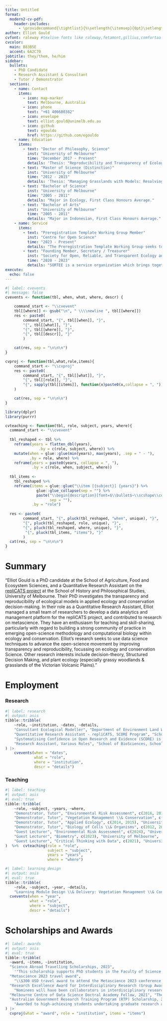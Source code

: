 ```yaml
---
title: Untitled
format:
  modern2-cv-pdf: 
    header-includes:  
      - \providecommand{\tightlist}{%\setlength{\itemsep}{0pt}\setlength{\parskip}{0pt}}
author: Elliot Gould
cvfont: raleway #texlive fonts like raleway,fetamont,gillius,comfortaa
cvcolor: 
  main: B83B5E
  accent: 6A2C70
jobtitle: they/them, he/him
sidebar:
  bullets:
    - PhD Candidate
    - Research Assistant & Consultant
    - Tutor / Demonstrator
  sections:
    - name: Contact
      items:
        - icon: map-marker
          text: Melbourne, Australia
        - icon: phone
          text: "+61 406680382"
        - icon: envelope
          text: elliot.gould@unimelb.edu.au
        - icon: github
          text: egouldo
          href: https://github.com/egouldo
    - name: Education
      items:
        - text: "Doctor of Philosophy, Science"
          inst: "University of Melbourne"
          time: "December 2017 - Present"
          details: 'Thesis: "Reproducibility and Transparency of Ecological Models in Applied Ecology and Conservation Science"'
        - text: "Master of Science (Distinction)"
          inst: "University of Melbourne"
          time: "2012 - 2015"
          details: 'Thesis: "Managing Grasslands with Models: Resolving uncertainty and allocating effort among a suite of sites."'
        - text: "Bachelor of Science"
          inst: "University of Melbourne"
          time: "2005 - 2011"
          details: "Major in Ecology, First Class Honours Average."
        - text: "Bachelor of Arts"
          inst: "University of Melbourne"
          time: "2005 - 2011"
          details: "Major in Indonesian, First Class Honours Average."
    - name: Service
      items:
        - text: "Preregistration Template Working Group Member"
          inst: "Centre for Open Science"
          time: "2023 - Present"
          details: "The Preregistration Template Working Group seeks to: 1. Establish criteria to evaluate the suitability of new preregistration templates for inclusion in the Open Science Framework (OSF); 2. Develop a procedure by which community creators of preregistration templates can put templates forward for inclusion in OSF; 3. Advise and inform COS on issues related to preregistration implementation in OSF."
        - text: "Founding Member, Secretary / Treasurer"
          inst: "Society for Open, Reliable, and Transparent Ecology and Evolutionary Biology (SORTEE)"
          time: "2020 - 2023"
          details: "SORTEE is a service organization which brings together researchers working to improve reliability and transparency through cultural and institutional changes in ecology, evolutionary biology, and related fields broadly defined."
execute: 
  echo: false
---
```


```r
#| label: cvevents
#| message: false
cvevents <- function(tbl, when, what, where, descr) {

    command_start <- "\\cvevent"
    tbl[[where]] <- gsub("\n", " \\\\newline ", tbl[[where]])
    res <- paste0(
        command_start, "{", tbl[[when]], "}", 
        "{", tbl[[what]], "}",
        "{", tbl[[where]], "}",
        "{", tbl[[descr]], "}"
        )

    cat(res, sep = "\n\n\n")
}

cvproj <- function(tbl,what,role,items){
    command_start <- "\\cvproj"
    res <- paste0(
        command_start, "{", tbl[[what]], "}",
        "{", tbl[[role]], "}",
        "{", sapply(tbl[[items]], function(x)paste0(x,collapse = ", ")), "}"
    )

    cat(res, sep = "\n\n\n")
}

library(dplyr)
library(purrr)

cvteaching <- function(tbl, role, subject, years, where){
  command_start <- "\\cvevent"
  
  tbl_reshaped <- tbl %>%  
    reframe(years = flatten_dbl(years),
               .by = c(role, subject, where)) %>% 
    mutate(when = glue::glue(min(years), max(years), .sep = " - "), 
           .by = role, where) %>% 
    reframe(years = paste0(years, collapse = ", "), 
            .by = c(role, when, subject, where))
  
  tbl_items <- 
    tbl_reshaped %>% 
    reframe(items = glue::glue("\\item [{subject}] {years}") %>% 
              glue::glue_collapse(sep = "") %>%
              paste("\\begin{description}[font=$\\bullet$~\\scshape\\color{maincol!50!black}]", ., "\\end{description}", 
                    sep = ""), 
            .by = "role") 
  
  res <- paste0(
        command_start, "{", pluck(tbl_reshaped, "when", unique), "}",
        "{", pluck(tbl_reshaped, role, unique), "}",
        "{", pluck(tbl_reshaped, where, unique), "}",
         "{", pluck(tbl_items, "items"), "}"
        )
  cat(res, sep = "\n\n\n")
}
```

# Summary

"Elliot Gould is a PhD candidate at the School of Agriculture, Food and Ecosystem Sciences, and a Quantitative Research Assistant on the [repliCATS project](replicats.research.unimelb.edu.au/) at the School of History and Philosophical Studies, University of Melbourne. Their PhD investigates the transparency and reproducibility of ecological models in applied ecology and conservation decision-making. In their role as a Quantitative Research Assistant, Elliot managed a small team of researchers to develop a data analytics and management platform for the repliCATS project, and contributed to research on metascience. They have an enthusiasm for teaching and skill-sharing, particularly with regard to building a strong community of practice in emerging open-science methodology and computational biology within ecology and conservation. Elliot's research seeks to use data science techniques to advance the open-science movement by improving transparency and reproducibility, focussing on ecology and conservation Science. Other research interests include decision-theory, Structured Decision Making, and plant ecology (especially grassy woodlands & grasslands of the Victorian Volcanic Plains)."

# Employment

### Research

```r
#| label: research
#| output: asis
tibble::tribble(
    ~role, ~institution, ~dates, ~details,
    "Consultant Ecological Modeller", "Department of Environment Land Water and Planning\nVictorian Government", "March 2020 - Present", "This research consultancy comprises a component of my PhD, aiming to test and develop preregistration templates for ecology and conservation using a case study of environmental flows management in Victoria, Australia. I designed and delivered a collaborative workshop with DEECA staff, analysed and visualised environmental flow and modelled vegetation outcome data.",
    "Quantitative Research Assistant - repliCATS, SCORE Program", "School of Historical and Philosophical Studies,\n School of BioSciences\nUniversity of Melbourne", "2019 - 2024",
    "Systematising Confidence in Open Research and Evidence (SCORE) is a Research Program initiated by the Defense Advanced Research Projects Agency  (DARPA) that aims to develop and deploy automated tools to assign 'confidence scores' to Social and Behavioural research results and claims in light of recent evidence about the 'Replication Crisis' besetting Science. The repliCATS project is one team within the SCORE project, based in Melbourne. In this role, Elliot lead a small team within the repliCATS project to build data analysis software and infrastructure to manage and deliver data products to internal teams and external partners. Research components of the role include modelling to investigate predictors of replication success.",
    "Research Assistant, Various Roles", "School of BioSciences, School of Geography\nUniversity of Melbourne", "2015 - Present", "National Environmental Science Programme, Threatened Species Recovery Hub: Conservation actions for Threatened Ecological Communities. Various plant ecology and Structured Decision Making projects, involving: data analysis and visualisations, building shiny Apps, model building and testing." 
) |>
    cvevents(when = "dates", 
             what = "role", 
             where = "institution", 
             descr = "details")
```


### Teaching


```r
#| label: teaching
#| output: asis
#| eval: true
tibble::tribble(
    ~role, ~subject, ~years, ~where,
    "Demonstrator, Tutor", "Environmental Risk Assessment", c(2016, 2017, 2018, 2022, 2023, 2024), "University of Melbourne",
    "Demonstrator, Tutor", "Vegetation Management \\& Conservation", c(2018, 2019), "University of Melbourne",
    "Demonstrator, Tutor", "Applied Ecology", c(2014, 2015), "University of Melbourne",
    "Demonstrator, Tutor", "Biology of Cells \\& Organisms", c(2012, 2013,2014,2015), "University of Melbourne",
    "Guest Lecturer", "Environmental Risk Assessment", c(2024), "University of Melbourne",
    "Guest Lecturer", "Biometry", c(2023), "University of Melbourne",
    "Guest Lecturer", "Critical Thinking with Data", c(2021), "University of Melbourne",
)  %>%  cvteaching(role = "role", 
                   subject = "subject", 
                   years = "years", 
                   where = "where")
```
```r
#| label: learning_design
#| output: asis
#| eval: true
tibble::tribble(
    ~role, ~subject, ~year, ~details,
    "Learning Module Design \\& Delivery: Vegetation Management \\& Conservation", "School of BioSciences, University of Melbourne", 2019, "I co‐developed a teaching and learning module, and developed and delivered a workshop teaching the basics of data‐science in R using data collected by the students.") %>% 
  cvevents(when = "year", 
           what = "role", 
           where = "subject", 
           descr = "details")
```
# Scholarships and Awards

```r
#| label: awards
#| output: asis
#| eval: true
tibble::tribble(
  ~award, ~items, ~institution,
  "Science Abroad Travelling Scholarships, 2023",
    '"This scholarship supports PhD students in the Faculty of Science undertaking travel to attend conferences, fieldwork, etc. as part of a Study Away request. Awarded AUD\\$2000"', "University of Melbourne, Faculty of Science, School of Ecosystem and Forest Sciences",
  "Metascience 2023 travel award", 
    "\\$300 USD travel award to attend the Metascience 2023 conference.", "Metascience Conference 2023, Washington D.C.", "AIMOS top-up scholarship", "AIMOS will award up to four top-up scholarships per year to PhD or Masters students working on a meta-research project.", "Association for Interdisciplinary Metaresearch and Open Science (AIMOS)",
  "Research Excellence Award for Interdisciplinary Research (Group Award)", 
    "Nominees will have been collaborators in interdisciplinary research of outstanding influence, that is, the establishment of new, or advancing of existing, collaborations and programs that draw on multiple disciplines typically involving multiple faculties or schools.", "University of Melbourne",
  "Melbourne Centre of Data Science Doctral Academy Fellow, 2021", "The MCDS Doctoral Academy aims to bring together a campus wide multi-disciplinary cohort of PhD students (MCDS Doctoral Academy Fellows) to share their research, domain challenges and thoughts around the use, implementation and application of data science in their fields.", "Melbourne Centre for Data Science, University of Melbourne",
  "Australian Government Research Training Program (RTP) Scholarship, 2017",
    "Awarded to high-achieving students undertaking graduate research at the University of Melbourne.", "The University of Melbourne"
) |>
  cvproj(what = "award", role = "institution", items = "items")
```


